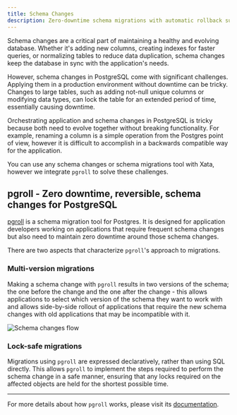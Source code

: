 ```yaml
---
title: Schema Changes
description: Zero-downtime schema migrations with automatic rollback support
---
```


Schema changes are a critical part of maintaining a healthy and evolving database. Whether it's adding new columns, creating indexes for faster queries, or normalizing tables to reduce data duplication, schema changes keep the database in sync with the application's needs.

However, schema changes in PostgreSQL come with significant challenges. Applying them in a production environment without downtime can be tricky. Changes to large tables, such as adding not-null unique columns or modifying data types, can lock the table for an extended period of time, essentially causing downtime.

Orchestrating application and schema changes in PostgreSQL is tricky because both need to evolve together without breaking functionality. For example, renaming a column is a simple operation from the Postgres point of view, however it is difficult to accomplish in a backwards compatible way for the application.

You can use any schema changes or schema migrations tool with Xata, however we integrate `pgroll` to solve these challenges.

## pgroll - Zero downtime, reversible, schema changes for PostgreSQL

[pgroll](https://github.com/xataio/pgroll) is a schema migration tool for Postgres. It is designed for application developers working on applications that require frequent schema changes but also need to maintain zero downtime around those schema changes.

There are two aspects that characterize `pgroll`'s approach to migrations.

### Multi-version migrations

Making a schema change with `pgroll` results in two versions of the schema; the one before the change and the one after the change - this allows applications to select which version of the schema they want to work with and allows side-by-side rollout of applications that require the new schema changes with old applications that may be incompatible with it.

![Schema changes flow](assets/images/schema-changes-flow.png)

### Lock-safe migrations

Migrations using `pgroll` are expressed declaratively, rather than using SQL directly. This allows `pgroll` to implement the steps required to perform the schema change in a safe manner, ensuring that any locks required on the affected objects are held for the shortest possible time.

---
For more details about how `pgroll` works, please visit its [documentation](https://pgroll.com/docs/latest/getting-started).
